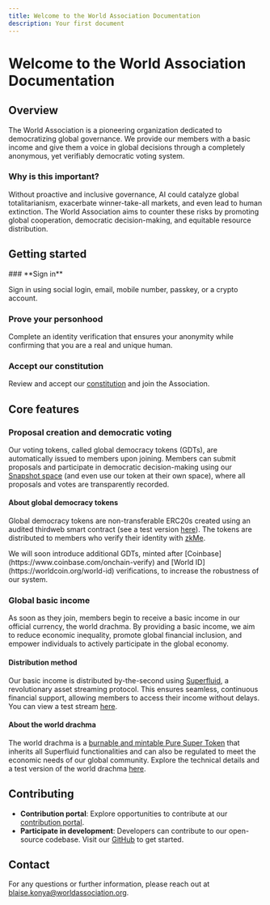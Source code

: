 ```yaml
---
title: Welcome to the World Association Documentation
description: Your first document
---
```



# Welcome to the World Association Documentation

## Overview

The World Association is a pioneering organization dedicated to democratizing global governance. We provide our members with a basic income and give them a voice in global decisions through a completely anonymous, yet verifiably democratic voting system.

### Why is this important?

Without proactive and inclusive governance, AI could catalyze global totalitarianism, exacerbate winner-take-all markets, and even lead to human extinction. The World Association aims to counter these risks by promoting global cooperation, democratic decision-making, and equitable resource distribution.

## Getting started

<Steps>
### **Sign in**

Sign in using social login, email, mobile number, passkey, or a crypto account.

### **Prove your personhood**

Complete an identity verification that ensures your anonymity while confirming that you are a real and unique human.

### **Accept our constitution**

Review and accept our [constitution](https://github.com/worldassociation/world-association/blob/main/organization/constitution/constitution.md) and join the Association.

</Steps>

## Core features

### Proposal creation and democratic voting

Our voting tokens, called global democracy tokens (GDTs), are automatically issued to members upon joining. Members can submit proposals and participate in democratic decision-making using our [Snapshot space](https://snapshot.org/#/worldassociation.eth) (and even use our token at their own space), where all proposals and votes are transparently recorded.

#### About global democracy tokens

Global democracy tokens are non-transferable ERC20s created using an audited thirdweb smart contract (see a test version [here](https://base.blockscout.com/token/0x2F9e9e5D597f245df027F5a900f6E0957472A564)). The tokens are distributed to members who verify their identity with [zkMe](https://zk.me/did-solution).

<Callout type="info">
  We will soon introduce additional GDTs, minted after
  [Coinbase](https://www.coinbase.com/onchain-verify) and [World
  ID](https://worldcoin.org/world-id) verifications, to increase the robustness
  of our system.
</Callout>

### Global basic income

As soon as they join, members begin to receive a basic income in our official currency, the world drachma. By providing a basic income, we aim to reduce economic inequality, promote global financial inclusion, and empower individuals to actively participate in the global economy.

#### Distribution method

Our basic income is distributed by-the-second using [Superfluid](https://www.superfluid.finance), a revolutionary asset streaming protocol. This ensures seamless, continuous financial support, allowing members to access their income without delays. You can view a test stream [here](https://app.superfluid.finance/stream/base/0xa3c2c8ce6be1c55401b5f1efb6112a86f6374429-0x5cd0662d3e5de232f124165494b93664e88fbbac-0x524986180284488c8c337d7089f58e0649559cda-0.0?view=0x5cd0662D3e5dE232F124165494b93664e88fBBAc).

#### About the world drachma

The world drachma is a [burnable and mintable Pure Super Token](https://docs.superfluid.finance/docs/protocol/super-tokens/overview#types-of-super-tokens) that inherits all Superfluid functionalities and can also be regulated to meet the economic needs of our global community. Explore the technical details and a test version of the world drachma [here](https://base.blockscout.com/token/0x524986180284488c8c337d7089F58E0649559cDa?tab=contract).

## Contributing

- **Contribution portal**: Explore opportunities to contribute at our [contribution portal](https://contribute.worldassociation.org/).
- **Participate in development**: Developers can contribute to our open-source codebase. Visit our [GitHub](https://github.com/blaisekonya) to get started.

## Contact

For any questions or further information, please reach out at [blaise.konya@worldassociation.org](mailto:blaise.konya@worldassociation.org).
